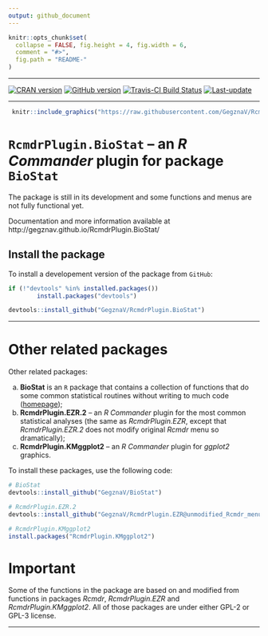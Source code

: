 ```yaml
---
output: github_document
---
```


<!-- README.md is generated from README.Rmd. Please edit that file -->
 
```r
knitr::opts_chunk$set(
  collapse = FALSE, fig.height = 4, fig.width = 6,
  comment = "#>",
  fig.path = "README-"
)
```

***

[![CRAN version](http://www.r-pkg.org/badges/version/RcmdrPlugin.BioStat)](https://cran.rstudio.com/web/packages/RcmdrPlugin.BioStat/index.html)
[![GitHub version](https://img.shields.io/badge/GitHub-v`r packageVersion("RcmdrPlugin.BioStat")`-brightgreen.svg)](https://github.com/GegznaV/RcmdrPlugin.BioStat)
[![Travis-CI Build Status](https://travis-ci.org/GegznaV/RcmdrPlugin.BioStat.png?branch=master)](https://travis-ci.org/GegznaV/RcmdrPlugin.BioStat)
[![Last-update](https://img.shields.io/badge/Updated%20on-`r gsub('-', '--', Sys.Date())`-yellowgreen.svg)](/commits/master)

***

```r
 knitr::include_graphics("https://raw.githubusercontent.com/GegznaV/RcmdrPlugin.BioStat/master/docs/logo.png") 
``` 
 


`RcmdrPlugin.BioStat` -- an *R Commander* plugin for package `BioStat` 
==============================================================================


The package is still in its development and some functions and menus are not fully functional yet. 

Documentation and more information available at http://gegznav.github.io/RcmdrPlugin.BioStat/


## Install the package

To install a developement version of the package from `GitHub`:

```r
if (!"devtools" %in% installed.packages())
        install.packages("devtools")

devtools::install_github("GegznaV/RcmdrPlugin.BioStat")
```



***

# Other related packages

Other related packages:

a. **BioStat** is an `R` package that contains a collection of functions that 
do some common statistical routines without writing to much code 
([homepage](https://gegznav.github.io/BioStat/));
b. **RcmdrPlugin.EZR.2** -- an *R Commander* plugin for the most common statistical analyses (the same as *RcmdrPlugin.EZR*, except that *RcmdrPlugin.EZR.2* does not modify original *Rcmdr* menu so dramatically);
c. **RcmdrPlugin.KMggplot2** -- an *R Commander* plugin for *ggplot2* graphics.


To install these packages, use the following code:


```r
# BioStat
devtools::install_github("GegznaV/BioStat")

# RcmdrPlugin.EZR.2
devtools::install_github("GegznaV/RcmdrPlugin.EZR@unmodified_Rcmdr_menu")

# RcmdrPlugin.KMggplot2
install.packages("RcmdrPlugin.KMggplot2")
```

# Important

Some of the functions in the package are based on and modified from functions 
in packages *Rcmdr*, *RcmdrPlugin.EZR* and *RcmdrPlugin.KMggplot2*. All of 
those packages are under either GPL-2 or GPL-3 license.

***

<!-- [![Travis-CI Build Status]
(https://travis-ci.org/GegznaV/RcmdrPlugin.BioStat.png?branch=master)]
(https://travis-ci.org/GegznaV/RcmdrPlugin.BioStat) -->
<!-- [![codecov.io]
(https://codecov.io/github/GegznaV/RcmdrPlugin.BioStat/coverage.svg?branch=master)]
(https://codecov.io/github/GegznaV/RcmdrPlugin.BioStat?branch=master) -->

<!-- * * * -->

<!--  <p align="right"> </p>     -->